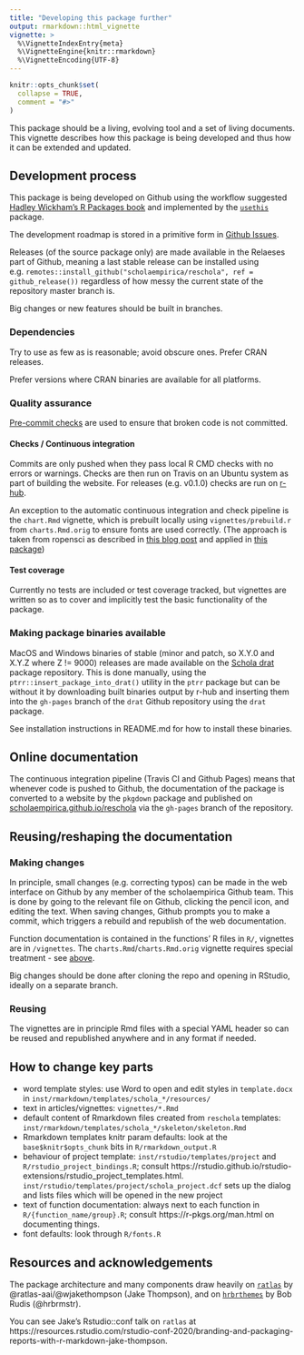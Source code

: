```yaml
---
title: "Developing this package further"
output: rmarkdown::html_vignette
vignette: >
  %\VignetteIndexEntry{meta}
  %\VignetteEngine{knitr::rmarkdown}
  %\VignetteEncoding{UTF-8}
---
```


```r
knitr::opts_chunk$set(
  collapse = TRUE,
  comment = "#>"
)
```

This package should be a living, evolving tool and a set of living documents. This vignette describes how this package is being developed and thus how it can be extended and updated.

## Development process

This package is being developed on Github using the workflow suggested [Hadley Wickham's R Packages book](https://ropensci.org/technotes/2019/12/08/precompute-vignettes/) and implemented by the [`usethis`](https://github.com/r-lib/usethis) package.

The development roadmap is stored in a primitive form in [Github Issues](https://github.com/scholaempirica/reschola/issues).

Releases (of the source package only) are made available in the Relaeses part of Github, meaning a last stable release can be installed using e.g. `remotes::install_github("scholaempirica/reschola", ref = github_release())` regardless of how messy the current state of the repository master branch is.

Big changes or new features should be built in branches.

### Dependencies

Try to use as few as is reasonable; avoid obscure ones. Prefer CRAN releases.

Prefer versions where CRAN binaries are available for all platforms.

### Quality assurance

[Pre-commit checks](https://github.com/lorenzwalthert/precommit) are used to ensure that broken code is not committed.

#### Checks / Continuous integration

Commits are only pushed when they pass local R CMD checks with no errors or warnings.
Checks are then run on Travis on an Ubuntu system as part of building the website. For releases (e.g. v0.1.0) checks are run on [r-hub](https://builder.r-hub.io/).

An exception to the automatic continuous integration and check pipeline is the `chart.Rmd` vignette, which is prebuilt locally using `vignettes/prebuild.r` from `charts.Rmd.orig` to ensure fonts are used correctly. (The approach is taken from ropensci as described in [this blog post](https://ropensci.org/technotes/2019/12/08/precompute-vignettes/) and applied in [this package](https://github.com/ropensci/eia/blob/master/vignettes/))

#### Test coverage

Currently no tests are included or test coverage tracked, but vignettes are written so as to cover and implicitly test the basic functionality of the package.

### Making package binaries available

MacOS and Windows binaries of stable (minor and patch, so X.Y.0 and X.Y.Z where Z != 9000) releases are made available on the [Schola drat](https://scholaempirica.github.io/drat) package repository.
This is done manually, using the `ptrr::insert_package_into_drat()` utility in the `ptrr` package but can be without it by downloading built binaries output by r-hub and inserting them into the `gh-pages` branch of the `drat` Github repository using the `drat` package.

See installation instructions in README.md for how to install these binaries.

## Online documentation

The continuous integration pipeline (Travis CI and Github Pages) means that whenever code is pushed to Github, the documentation of the package is converted to a website by the `pkgdown` package and published on [scholaempirica.github.io/reschola](https://scholaempirica.github.io/reschola) via the `gh-pages` branch of the repository. 

## Reusing/reshaping the documentation

### Making changes

In principle, small changes (e.g. correcting typos) can be made in the web interface on Github by any member of the scholaempirica Github team. 
This is done by going to the relevant file on Github, clicking the pencil icon, and editing the text. 
When saving changes, Github prompts you to make a commit, which triggers a rebuild and republish of the web documentation.

Function documentation is contained in the functions' R files in `R/`, vignettes are in `/vignettes`. The `charts.Rmd`/`charts.Rmd.orig` vignette requires special treatment - see [above](#checks-continuous-integration). 

Big changes should be done after cloning the repo and opening in RStudio, ideally on a separate branch.

### Reusing

The vignettes are in principle Rmd files with a special YAML header so can be reused and republished anywhere and in any format if needed.

## How to change key parts

- word template styles: use Word to open and edit styles in `template.docx` in `inst/rmarkdown/templates/schola_*/resources/`
- text in articles/vignettes: `vignettes/*.Rmd`
- default content of Rmarkdown files created from `reschola` templates: `inst/rmarkdown/templates/schola_*/skeleton/skeleton.Rmd`
- Rmarkdown templates knitr param defaults: look at the `base$knitr$opts_chunk` bits in `R/rmarkdown_output.R`
- behaviour of project template: `inst/rstudio/templates/project` and `R/rstudio_project_bindings.R`; consult https://rstudio.github.io/rstudio-extensions/rstudio_project_templates.html. `inst/rstudio/templates/project/schola_project.dcf` sets up the dialog and lists files which will be opened in the new project
- text of function documentation: always next to each function in `R/{function_name/group}.R`; consult https://r-pkgs.org/man.html on documenting things.
- font defaults: look through `R/fonts.R`

## Resources and acknowledgements

The package architecture and many components draw heavily on [`ratlas`](https://github.com/atlas-aai/ratlas) by @ratlas-aai/@wjakethompson (Jake Thompson), and on [`hrbrthemes`](https://github.com/hrbrmstr/hrbrthemes) by Bob Rudis (@hrbrmstr).

You can see Jake's Rstudio::conf talk on `ratlas` at https://resources.rstudio.com/rstudio-conf-2020/branding-and-packaging-reports-with-r-markdown-jake-thompson.

